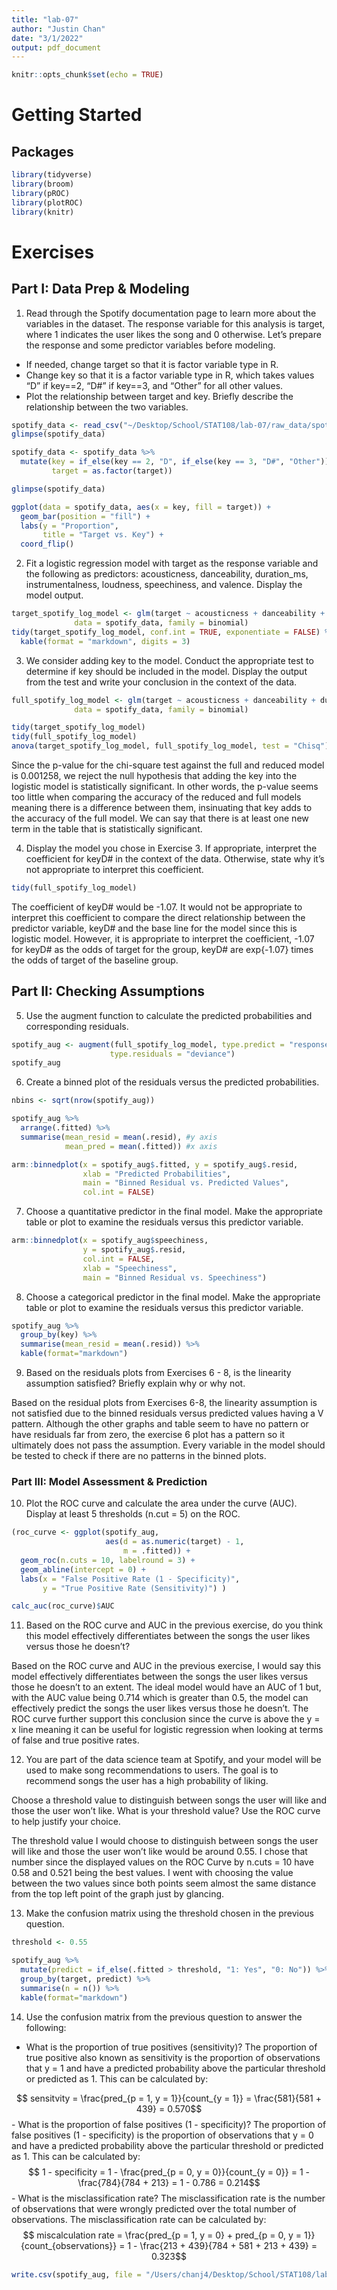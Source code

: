 ```yaml
---
title: "lab-07"
author: "Justin Chan"
date: "3/1/2022"
output: pdf_document
---
```


```r
knitr::opts_chunk$set(echo = TRUE)
```

# Getting Started

## Packages

```r
library(tidyverse)
library(broom)
library(pROC)
library(plotROC)
library(knitr)
```

# Exercises

## Part I: Data Prep & Modeling

1. Read through the Spotify documentation page to learn more about the variables in the dataset. The response variable for this analysis is target, where 1 indicates the user likes the song and 0 otherwise. Let’s prepare the response and some predictor variables before modeling.
- If needed, change target so that it is factor variable type in R.
- Change key so that it is a factor variable type in R, which takes values “D” if key==2, “D#” if key==3, and “Other” for all other values.
- Plot the relationship between target and key. Briefly describe the relationship between the two variables.
```r
spotify_data <- read_csv("~/Desktop/School/STAT108/lab-07/raw_data/spotify.csv")
glimpse(spotify_data)
```

```r
spotify_data <- spotify_data %>% 
  mutate(key = if_else(key == 2, "D", if_else(key == 3, "D#", "Other")),
         target = as.factor(target))

glimpse(spotify_data)

ggplot(data = spotify_data, aes(x = key, fill = target)) +
  geom_bar(position = "fill") +
  labs(y = "Proportion", 
       title = "Target vs. Key") +
  coord_flip()
```

2. Fit a logistic regression model with target as the response variable and the following as predictors: acousticness, danceability, duration_ms, instrumentalness, loudness, speechiness, and valence. Display the model output.
```r
target_spotify_log_model <- glm(target ~ acousticness + danceability + duration_ms + instrumentalness + loudness + speechiness + valence, 
              data = spotify_data, family = binomial)
tidy(target_spotify_log_model, conf.int = TRUE, exponentiate = FALSE) %>% 
  kable(format = "markdown", digits = 3)
```
3. We consider adding key to the model. Conduct the appropriate test to determine if key should be included in the model. Display the output from the test and write your conclusion in the context of the data.
```r
full_spotify_log_model <- glm(target ~ acousticness + danceability + duration_ms + instrumentalness + loudness + speechiness + valence + key, 
              data = spotify_data, family = binomial)

tidy(target_spotify_log_model)
tidy(full_spotify_log_model)
anova(target_spotify_log_model, full_spotify_log_model, test = "Chisq")
```
Since the p-value for the chi-square test against the full and reduced model is 0.001258, we reject the null hypothesis that adding the key into the logistic model is statistically significant. In other words, the p-value seems too little when comparing the accuracy of the reduced and full models meaning there is a difference between them, insinuating that key adds to the accuracy of the full model. We can say that there is at least one new term in the table that is statistically significant.

4. Display the model you chose in Exercise 3. If appropriate, interpret the coefficient for keyD# in the context of the data. Otherwise, state why it’s not appropriate to interpret this coefficient.
```r
tidy(full_spotify_log_model)
```
The coefficient of keyD# would be -1.07. It would not be appropriate to interpret this coefficient to compare the direct relationship between the predictor variable, keyD# and the base line for the model since this is logistic model. However, it is appropriate to interpret the coefficient, -1.07 for keyD# as the odds of target for the group, keyD# are exp{-1.07} times the odds of target of the baseline group.

## Part II: Checking Assumptions

5. Use the augment function to calculate the predicted probabilities and corresponding residuals.
```r
spotify_aug <- augment(full_spotify_log_model, type.predict = "response", 
                      type.residuals = "deviance")
spotify_aug
```

6. Create a binned plot of the residuals versus the predicted probabilities.

```r
nbins <- sqrt(nrow(spotify_aug))

spotify_aug %>%
  arrange(.fitted) %>%
  summarise(mean_resid = mean(.resid), #y axis
            mean_pred = mean(.fitted)) #x axis

arm::binnedplot(x = spotify_aug$.fitted, y = spotify_aug$.resid,
                xlab = "Predicted Probabilities", 
                main = "Binned Residual vs. Predicted Values", 
                col.int = FALSE)

```

7. Choose a quantitative predictor in the final model. Make the appropriate table or plot to examine the residuals versus this predictor variable.

```r
arm::binnedplot(x = spotify_aug$speechiness, 
                y = spotify_aug$.resid, 
                col.int = FALSE,
                xlab = "Speechiness", 
                main = "Binned Residual vs. Speechiness")

```

8. Choose a categorical predictor in the final model. Make the appropriate table or plot to examine the residuals versus this predictor variable.

```r
spotify_aug %>% 
  group_by(key) %>% 
  summarise(mean_resid = mean(.resid)) %>% 
  kable(format="markdown")

```

9. Based on the residuals plots from Exercises 6 - 8, is the linearity assumption satisfied? Briefly explain why or why not.

Based on the residual plots from Exercises 6-8, the linearity assumption is not satisfied due to the binned residuals versus predicted values having a V pattern. Although the other graphs and table seem to have no pattern or have residuals far from zero, the exercise 6 plot has a pattern so it ultimately does not pass the assumption. Every variable in the model should be tested to check if there are no patterns in the binned plots.

### Part III: Model Assessment & Prediction

10. Plot the ROC curve and calculate the area under the curve (AUC). Display at least 5 thresholds (n.cut = 5) on the ROC.

```r
(roc_curve <- ggplot(spotify_aug, 
                     aes(d = as.numeric(target) - 1, 
                         m = .fitted)) +
  geom_roc(n.cuts = 10, labelround = 3) + 
  geom_abline(intercept = 0) + 
  labs(x = "False Positive Rate (1 - Specificity)", 
       y = "True Positive Rate (Sensitivity)") )

calc_auc(roc_curve)$AUC
```

11. Based on the ROC curve and AUC in the previous exercise, do you think this model effectively differentiates between the songs the user likes versus those he doesn’t?

Based on the ROC curve and AUC in the previous exercise, I would say this model effectively differentiates between the songs the user likes versus those he doesn't to an extent. The ideal model would have an AUC of 1 but, with the AUC value being 0.714 which is greater than 0.5, the model can effectively predict the songs the user likes versus those he doesn't. The ROC curve further support this conclusion since the curve is above the y = x line meaning it can be useful for logistic regression when looking at terms of false and true positive rates.

12. You are part of the data science team at Spotify, and your model will be used to make song recommendations to users. The goal is to recommend songs the user has a high probability of liking.

Choose a threshold value to distinguish between songs the user will like and those the user won’t like. What is your threshold value? Use the ROC curve to help justify your choice.

The threshold value I would choose to distinguish between songs the user will like and those the user won't like would be around 0.55. I chose that number since the displayed values on the ROC Curve by n.cuts = 10 have 0.58 and 0.521 being the best values. I went with choosing the value between the two values since both points seem almost the same distance from the top left point of the graph just by glancing.

13. Make the confusion matrix using the threshold chosen in the previous question.

```r
threshold <- 0.55

spotify_aug %>%
  mutate(predict = if_else(.fitted > threshold, "1: Yes", "0: No")) %>%
  group_by(target, predict) %>%
  summarise(n = n()) %>%
  kable(format="markdown")
```


14. Use the confusion matrix from the previous question to answer the following:
- What is the proportion of true positives (sensitivity)?
The proportion of true positive also known as sensitivity is the proportion of observations that y = 1 and have a predicted probability above the particular threshold or predicted as 1. This can be calculated by:

$$ sensitvity = \frac{pred_{p = 1, y = 1}}{count_{y = 1}} = \frac{581}{581 + 439} = 0.570$$
- What is the proportion of false positives (1 - specificity)?
The proportion of false positives (1 - specificity) is the proportion of observations that y = 0 and have a predicted probability above the particular threshold or predicted as 1. This can be calculated by:
$$ 1 - specificity = 1 - \frac{pred_{p = 0, y = 0}}{count_{y = 0}} = 1 -  \frac{784}{784 + 213} = 1 - 0.786 = 0.214$$
- What is the misclassification rate?
The misclassification rate is the number of observations that were wrongly predicted over the total number of observations. The misclassification rate can be calculated by:
$$ miscalculation rate = \frac{pred_{p = 1, y = 0} + pred_{p = 0, y = 1}}{count_{observations}} = 1 -  \frac{213 + 439}{784 + 581 + 213 + 439} = 0.323$$
```r
write.csv(spotify_aug, file = "/Users/chanj4/Desktop/School/STAT108/lab-07/mod_data/aug_spotify.csv")
```